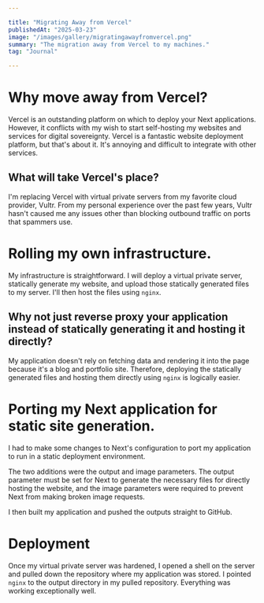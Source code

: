 ```yaml
---

title: "Migrating Away from Vercel"
publishedAt: "2025-03-23"
image: "/images/gallery/migratingawayfromvercel.png"
summary: "The migration away from Vercel to my machines."
tag: "Journal"

---
```


# Why move away from Vercel?
Vercel is an outstanding platform on which to deploy your Next applications. However, it conflicts with my wish to start self-hosting my websites and services for digital sovereignty. Vercel is a fantastic website deployment platform, but that's about it. It's annoying and difficult to integrate with other services.

## What will take Vercel's place?
I'm replacing Vercel with virtual private servers from my favorite cloud provider, Vultr. From my personal experience over the past few years, Vultr hasn't caused me any issues other than blocking outbound traffic on ports that spammers use.

# Rolling my own infrastructure.
My infrastructure is straightforward. I will deploy a virtual private server, statically generate my website, and upload those statically generated files to my server. I'll then host the files using ```nginx```.

## Why not just reverse proxy your application instead of statically generating it and hosting it directly?
My application doesn't rely on fetching data and rendering it into the page because it's a blog and portfolio site. Therefore, deploying the statically generated files and hosting them directly using ```nginx``` is logically easier.

# Porting my Next application for static site generation.
I had to make some changes to Next's configuration to port my application to run in a static deployment environment.

The two additions were the output and image parameters. The output parameter must be set for Next to generate the necessary files for directly hosting the website, and the image parameters were required to prevent Next from making broken image requests.

I then built my application and pushed the outputs straight to GitHub.

# Deployment
Once my virtual private server was hardened, I opened a shell on the server and pulled down the repository where my application was stored. I pointed ```nginx``` to the output directory in my pulled repository. Everything was working exceptionally well.
